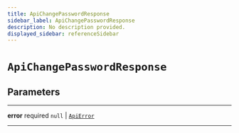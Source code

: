 ```yaml
---
title: ApiChangePasswordResponse
sidebar_label: ApiChangePasswordResponse
description: No description provided.
displayed_sidebar: referenceSidebar
---
```


# `ApiChangePasswordResponse`

## Parameters

---

**<span className="parameter-name">error</span>** <span className="optional-status">required</span> `null` | [`ApiError`](/reference/docgen/javascript/auth/types/api-error)

---
